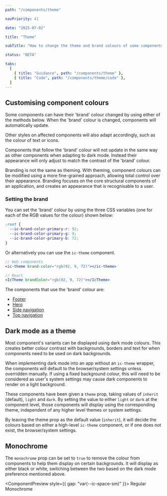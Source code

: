 ```yaml
---
path: "/components/theme"

navPriority: 41

date: "2025-07-02"

title: "Theme"

subTitle: "How to change the theme and brand colours of some components."

status: "BETA"

tabs:
  [
    { title: "Guidance", path: "/components/theme" },
    { title: "Code", path: "/components/theme/code" },
  ]
---
```



## Customising component colours

Some components can have their 'brand' colour changed by using either of the methods below. When the 'brand' colour is changed, components will automatically update.

Other styles on affected components will also adapt accordingly, such as the colour of text or icons.

Components that follow the 'brand' colour will not update in the same way as other components when adapting to dark mode. Instead their appearance will only adjust to match the contrast of the 'brand' colour.

Branding is not the same as theming. With theming, component colours can be modified using a more fine-grained approach, allowing total control over their appearance. Branding focuses on the core structural components of an application, and creates an appearance that is recognisable to a user.

### Setting the brand

You can set the 'brand' colour by using the three CSS variables (one for each of the RGB values for the colour) shown below:

```css
:root {
  --ic-brand-color-primary-r: 92;
  --ic-brand-color-primary-g: 9;
  --ic-brand-color-primary-b: 72;
}
```

Or alternatively you can use the `ic-theme` component.

```jsx
// Web components
<ic-theme brand-color="rgb(92, 9, 72)"></ic-theme>

// React
<IcTheme brandColor="rgb(92, 9, 72)"></IcTheme>
```

The components that use the 'brand' colour are:

- [Footer](/components/footer)
- [Hero](/components/hero)
- [Side navigation](/components/side-navigation)
- [Top navigation](/components/top-navigation)

## Dark mode as a theme

Most component's variants can be displayed using dark mode colours. This creates better colour contrast with backgrounds, borders and text for when components need to be used on dark backgrounds.

When implementing dark mode into an app without an `ic-theme` wrapper, the components will default to the browser/system settings unless overridden manually. If using a fixed background colour, this will need to be considered as user's system settings may cause dark components to render on a light background.

These components have been given a `theme` prop, taking values of `inherit` (default), `light` and `dark`. By setting the value to either `light` or `dark` at the component level, those components will display using the corresponding theme, independent of any higher level themes or system settings.

By leaving the theme prop as the default value (`inherit`), it will decide the colours based on either a high-level `ic-theme` component, or if one does not exist, the browser/system settings.

## Monochrome

The `monochrome` prop can be set to `true` to remove the colour from components to help them display on certain backgrounds. It will display as either black or white, switching between the two based on the dark mode preference mentioned above.

<ComponentPreview style={{ gap: "var(--ic-space-sm)" }}>
  <IcButton>Regular</IcButton>
  <IcButton monochrome>Monochrome</IcButton>
</ComponentPreview>
